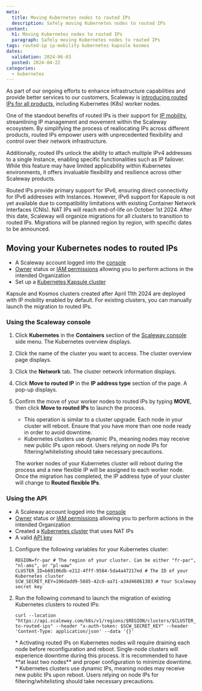 ```yaml
---
meta:
  title: Moving Kubernetes nodes to routed IPs
  description: Safely moving Kubernetes nodes to routed IPs
content:
  h1: Moving Kubernetes nodes to routed IPs
  paragraph: Safely moving Kubernetes nodes to routed IPs
tags: routed-ip ip-mobility kubernetes kapsule kosmos
dates:
  validation: 2024-06-03
  posted: 2024-04-22
categories:
  - kubernetes
---
```


As part of our ongoing efforts to enhance infrastructure capabilities and provide better services to our customers, Scaleway is [introducing routed IPs for all products](https://www.scaleway.com/en/news/routed-ips-are-coming-to-all-scaleway-products/), including Kubernetes (K8s) worker nodes.

One of the standout benefits of routed IPs is their support for [IP mobility](/compute/instances/concepts/#ip-mobility), streamlining IP management and movement within the Scaleway ecosystem. By simplifying the process of reallocating IPs across different products, routed IPs empower users with unprecedented flexibility and control over their network infrastructure.

Additionally, routed IPs unlock the ability to attach multiple IPv4 addresses to a single Instance, enabling specific functionalities such as IP failover. While this feature may have limited applicability within Kubernetes environments, it offers invaluable flexibility and resilience across other Scaleway products.

<Message type="note">
  Routed IPs provide primary support for IPv6, ensuring direct connectivity for IPv6 addresses with Instances.
  However, IPv6 support for Kapsule is not yet available due to compatibility limitations with existing Container Network Interfaces (CNIs).
</Message>

<Message type="important">
    NAT IPs will reach end-of-life on October 1st 2024. After this date, Scaleway will organize migrations for all clusters to transition to routed IPs.
    Migrations will be planned region by region, with specific dates to be announced.
</Message>

## Moving your Kubernetes nodes to routed IPs

<Macro id="requirements" />

- A Scaleway account logged into the [console](https://console.scaleway.com/)
- [Owner](/identity-and-access-management/iam/concepts/#owner) status or [IAM permissions](/identity-and-access-management/iam/concepts/#permission) allowing you to perform actions in the intended Organization
- Set up a [Kubernetes Kapsule cluster](/containers/kubernetes/how-to/create-cluster)

<Message type="note">
  Kapsule and Kosmos clusters created after April 11th 2024 are deployed with IP mobility enabled by default. For existing clusters, you can manually launch the migration to routed IPs.
</Message>

### Using the Scaleway console

1. Click **Kubernetes** in the **Containers** section of the [Scaleway console](https://console.scaleway.com/) side menu. The Kubernetes overview displays.
2. Click the name of the cluster you want to access. The cluster overview page displays.
3. Click the **Network** tab. The cluster network information displays.
4. Click **Move to routed IP** in the **IP address type** section of the page. A pop-up displays.
5. Confirm the move of your worker nodes to routed IPs by typing **MOVE**, then click **Move to routed IPs** to launch the process.
    <Message type="important">
      * This operation is similar to a cluster upgrade. Each node in your cluster will reboot. Ensure that you have more than one node ready in order to avoid downtime.
      * Kubernetes clusters use dynamic IPs, meaning nodes may receive new public IPs upon reboot. Users relying on node IPs for filtering/whitelisting should take necessary precautions.
    </Message>

    The worker nodes of your Kubernetes cluster will reboot during the process and a new flexible IP will be assigned to each worker node.
    Once the migration has completed, the IP address type of your cluster will change to **Routed flexible IPs**.

### Using the API

<Macro id="requirements" />

- A Scaleway account logged into the [console](https://console.scaleway.com/)
- [Owner](/identity-and-access-management/iam/concepts/#owner) status or [IAM permissions](/identity-and-access-management/iam/concepts/#permission) allowing you to perform actions in the intended Organization
- Created a [Kubernetes cluster](/containers/kubernetes/how-to/create-cluster/) that uses NAT IPs
- A valid [API key](/identity-and-access-management/iam/how-to/create-api-keys/)

1. Configure the following variables for your Kubernetes cluster:
    ```
    REGION=fr-par # The region of your cluster. Can be either "fr-par", "nl-ams", or "pl-waw"
    CLUSTER_ID=b69106db-e212-4fff-9584-5da4a47217ed # The ID of your Kubernetes cluster
    SCW_SECRET_KEY=196dadd9-5685-42c8-aa71-a34d46861303 # Your Scaleway secret key
    ```
2. Run the following command to launch the migration of existing Kubernetes clusters to routed IPs:
    ```
    curl --location "https://api.scaleway.com/k8s/v1/regions/$REGION/clusters/$CLUSTER_ID/migrate-to-routed-ips" --header "x-auth-token: $SCW_SECRET_KEY" --header 'Content-Type: application/json' --data '{}'
    ```
    <Message type="important">
      * Activating routed IPs on Kubernetes nodes will require draining each node before reconfiguration and reboot. Single-node clusters will experience downtime during this process.
        It is recommended to have **at least two nodes** and proper configuration to minimize downtime.
      * Kubernetes clusters use dynamic IPs, meaning nodes may receive new public IPs upon reboot. Users relying on node IPs for filtering/whitelisting should take necessary precautions.
    </Message>
